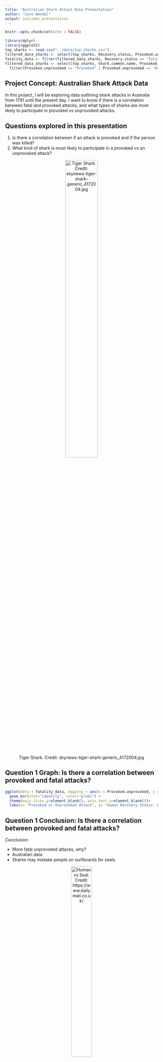 ```yaml
---
title: "Australian Shark Attack Data Presentation"
author: "Cece Wendel" 
output: ioslides_presentation
---
```


```r
knitr::opts_chunk$set(echo = FALSE)

library(dplyr)
library(ggplot2)
top_sharks <- read.csv("../data/top.sharks.csv")
filtered_data_sharks <- select(top_sharks, Recovery.status, Provoked.unprovoked)
fatality_data <- filter(filtered_data_sharks, Recovery.status == "fatal", Provoked.unprovoked == c("Provoked", "Unprovoked"), na.rm=TRUE)
filtered_data_sharks <- select(top_sharks, Shark.common.name, Provoked.unprovoked) %>%
  filter(Provoked.unprovoked == "Provoked" | Provoked.unprovoked == "Unprovoked")
```

## Project Concept: Australian Shark Attack Data 

In this project, I will be exploring data outlining shark attacks in Australia from 1791 until the present day. I want to know if there is a correlation between fatal and provoked attacks, and what types of sharks are most likely to participate in provoked vs unprovoked attacks. 

## Questions explored in this presentation 

1. Is there a correlation between if an attack is provoked and if the person was killed?
2. What kind of shark is most likely to participate in a provoked vs an unprovoked attack?

<center>

![Tiger Shark. Credit: skynews-tiger-shark-generic_4172004.jpg](https://e3.365dm.com/17/12/1600x900/skynews-tiger-shark-generic_4172004.jpg?20171202103900){width=50%}

</center>

## Question 1 Graph: Is there a correlation between provoked and fatal attacks?

```r
ggplot(data = fatality_data, mapping = aes(x = Provoked.unprovoked, y = Recovery.status)) +
  geom_bar(stat="identity", color="plum1") +
  theme(axis.ticks.y=element_blank(), axis.text.y=element_blank())+
  labs(x= "Provoked or Unprovoked Attack", y= "Human Recovery Status: Fatal")
```

## Question 1 Conclusion: Is there a correlation between provoked and fatal attacks? 

*Conclusion:* 

- More fatal unprovoked attacks, why? 
- Australian data
- Sharks may mistake people on surfboards for seals 

<center>

![Human vs Seal. Credit: https://www.dailymail.co.uk/](https://i.dailymail.co.uk/i/pix/2015/04/09/13/2765A15200000578-3031958-image-a-22_1428581222432.jpg){width=40%}

</center>

## Question 2 Graph: What kind of shark is most likely to participate in a provoked vs an unprovoked attack?

```r
ggplot(data=filtered_data_sharks, mapping = aes(x = Provoked.unprovoked, y = Shark.common.name)) +
  geom_bar(stat="identity", color="aquamarine3", na.rm=TRUE) +
  theme(axis.ticks.y=element_blank(), axis.text.y=element_blank())+
  labs(x="Provoked or Unprovoked Attack", y = "Shark Type") +
  facet_wrap(~Shark.common.name)
```

## Question 2 Conclusion: What kind of shark is most likely to participate in a provoked vs an unprovoked attack?

*Conclusion:* 

- Great White sharks most likely to attack unprovoked
- Could be related to seal diet 
- Bull sharks known as aggressive, but eat smaller prey 

<center>

![Great White Shark. Credit: https://theconversation.com/](https://images.theconversation.com/files/43861/original/6gqj734n-1394723838.jpg?ixlib=rb-1.1.0&q=45&auto=format&w=926&fit=clip){width=25%}

</center>


## Citation 
Bradshaw, Corey. @cjabradshaw. "Australian Shark Incident Database"
  https://github.com/cjabradshaw/AustralianSharkIncidentDatabase
  September 19th, 2021 - Present. 
<center>

![](https://github.com/cjabradshaw/AustralianSharkIncidentDatabase/blob/main/www/ASIDlogo3.png?raw=true){width=50%}

</center>

